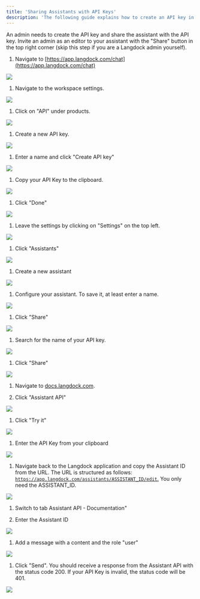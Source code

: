```yaml
---
title: 'Sharing Assistants with API Keys'
description: 'The following guide explains how to create an API key in Langdock and share an assistant with the API key.'
---
```


<Info>An admin needs to create the API key and share the assistant with the API key. Invite an admin as an editor to your assistant with the "Share" button in the top right corner (skip this step if you are a Langdock admin yourself).</Info>

1. Navigate to [https://app.langdock.com/chat](https://app.langdock.com/chat)

![](https://ajeuwbhvhr.cloudimg.io/colony-recorder.s3.amazonaws.com/files/2025-01-15/348df815-6028-4264-9edf-c3776b7015c8/ascreenshot.jpeg?tl_px=0,0\&br_px=3840,2160\&force_format=jpeg\&q=100\&width=1120.0)

1. Navigate to the workspace settings.

![](https://ajeuwbhvhr.cloudimg.io/colony-recorder.s3.amazonaws.com/files/2025-01-15/9a4155f7-9ac5-470d-9a03-ed63e61116bd/ascreenshot.jpeg?tl_px=0,0\&br_px=2102,1174\&force_format=jpeg\&q=100\&width=1120.0\&wat=1\&wat_opacity=0.7\&wat_gravity=northwest\&wat_url=https://colony-recorder.s3.us-west-1.amazonaws.com/images/watermarks/FB923C_standard.png\&wat_pad=90,81)

1. Click on "API" under products.

![](https://ajeuwbhvhr.cloudimg.io/colony-recorder.s3.amazonaws.com/files/2025-01-15/879bb10a-4ae9-41d6-a586-6a6eae244d37/ascreenshot.jpeg?tl_px=0,0\&br_px=3840,2160\&force_format=jpeg\&q=100\&width=1120.0\&wat=1\&wat_opacity=0.7\&wat_gravity=northwest\&wat_url=https://colony-recorder.s3.us-west-1.amazonaws.com/images/watermarks/FB923C_standard.png\&wat_pad=33,393)

1. Create a new API key.

![](https://ajeuwbhvhr.cloudimg.io/colony-recorder.s3.amazonaws.com/files/2025-01-15/c88f02bb-fb8a-4491-a3fe-fe80a8323fcc/ascreenshot.jpeg?tl_px=812,423\&br_px=3840,2114\&force_format=jpeg\&q=100\&width=1120.0\&wat=1\&wat_opacity=0.7\&wat_gravity=northwest\&wat_url=https://colony-recorder.s3.us-west-1.amazonaws.com/images/watermarks/FB923C_standard.png\&wat_pad=725,277)

1. Enter a name and click "Create API key"

![](https://ajeuwbhvhr.cloudimg.io/colony-recorder.s3.amazonaws.com/files/2025-01-15/b7b15e51-326a-4738-a550-8d05a558a61e/ascreenshot.jpeg?tl_px=941,544\&br_px=3043,1719\&force_format=jpeg\&q=100\&width=1120.0\&wat=1\&wat_opacity=0.7\&wat_gravity=northwest\&wat_url=https://colony-recorder.s3.us-west-1.amazonaws.com/images/watermarks/FB923C_standard.png\&wat_pad=693,337)

1. Copy your API Key to the clipboard.

![](https://ajeuwbhvhr.cloudimg.io/colony-recorder.s3.amazonaws.com/files/2025-01-15/934e809c-aba3-444e-aa99-b1b5b630dcc6/user_cropped_screenshot.jpeg?tl_px=934,549\&br_px=3036,1724\&force_format=jpeg\&q=100\&width=1120.0\&wat=1\&wat_opacity=0.7\&wat_gravity=northwest\&wat_url=https://colony-recorder.s3.us-west-1.amazonaws.com/images/watermarks/FB923C_standard.png\&wat_pad=688,290)

1. Click "Done"

![](https://ajeuwbhvhr.cloudimg.io/colony-recorder.s3.amazonaws.com/files/2025-01-15/ebc6997b-cc71-4fbe-b12b-241a3d837b2a/user_cropped_screenshot.jpeg?tl_px=929,502\&br_px=3031,1677\&force_format=jpeg\&q=100\&width=1120.0\&wat=1\&wat_opacity=0.7\&wat_gravity=northwest\&wat_url=https://colony-recorder.s3.us-west-1.amazonaws.com/images/watermarks/FB923C_standard.png\&wat_pad=709,374)

1. Leave the settings by clicking on "Settings" on the top left.

![](https://ajeuwbhvhr.cloudimg.io/colony-recorder.s3.amazonaws.com/files/2025-01-15/6b41e72c-0574-4c65-996b-5867ee378f78/ascreenshot.jpeg?tl_px=0,0\&br_px=1610,899\&force_format=jpeg\&q=100\&width=1120.0\&wat=1\&wat_opacity=0.7\&wat_gravity=northwest\&wat_url=https://colony-recorder.s3.us-west-1.amazonaws.com/images/watermarks/FB923C_standard.png\&wat_pad=58,21)

1. Click "Assistants"

![](https://ajeuwbhvhr.cloudimg.io/colony-recorder.s3.amazonaws.com/files/2025-01-15/63c2585d-70d5-4f16-bc53-2a16ac0058c3/ascreenshot.jpeg?tl_px=0,0\&br_px=1610,899\&force_format=jpeg\&q=100\&width=1120.0\&wat=1\&wat_opacity=0.7\&wat_gravity=northwest\&wat_url=https://colony-recorder.s3.us-west-1.amazonaws.com/images/watermarks/FB923C_standard.png\&wat_pad=124,171)

1. Create a new assistant

![](https://ajeuwbhvhr.cloudimg.io/colony-recorder.s3.amazonaws.com/files/2025-01-15/d2d44547-9b23-4864-8053-77aecfb6fcba/ascreenshot.jpeg?tl_px=1737,0\&br_px=3840,1174\&force_format=jpeg\&q=100\&width=1120.0\&wat=1\&wat_opacity=0.7\&wat_gravity=northwest\&wat_url=https://colony-recorder.s3.us-west-1.amazonaws.com/images/watermarks/FB923C_standard.png\&wat_pad=530,87)

1. Configure your assistant. To save it, at least enter a name.

![](https://ajeuwbhvhr.cloudimg.io/colony-recorder.s3.amazonaws.com/files/2025-01-15/7a3d2352-6016-4911-a072-3bcedd38293e/ascreenshot.jpeg?tl_px=0,0\&br_px=3027,1691\&force_format=jpeg\&q=100\&width=1120.0\&wat=1\&wat_opacity=0.7\&wat_gravity=northwest\&wat_url=https://colony-recorder.s3.us-west-1.amazonaws.com/images/watermarks/FB923C_standard.png\&wat_pad=406,117)

1. Click "Share"

![](https://ajeuwbhvhr.cloudimg.io/colony-recorder.s3.amazonaws.com/files/2025-01-15/eca0a6fb-66e7-48f2-a731-42d8af675adb/ascreenshot.jpeg?tl_px=1737,0\&br_px=3840,1174\&force_format=jpeg\&q=100\&width=1120.0\&wat=1\&wat_opacity=0.7\&wat_gravity=northwest\&wat_url=https://colony-recorder.s3.us-west-1.amazonaws.com/images/watermarks/FB923C_standard.png\&wat_pad=891,-8)

1. Search for the name of your API key.

![](https://ajeuwbhvhr.cloudimg.io/colony-recorder.s3.amazonaws.com/files/2025-01-15/6b18d43c-71e0-43f1-8c05-2e4ba609eb8f/ascreenshot.jpeg?tl_px=900,467\&br_px=3002,1642\&force_format=jpeg\&q=100\&width=1120.0\&wat=1\&wat_opacity=0.7\&wat_gravity=northwest\&wat_url=https://colony-recorder.s3.us-west-1.amazonaws.com/images/watermarks/FB923C_standard.png\&wat_pad=426,249)

1. Click "Share"

![](https://ajeuwbhvhr.cloudimg.io/colony-recorder.s3.amazonaws.com/files/2025-01-15/dd0f0f0a-8e2c-458f-8a93-27b8d80ef22e/ascreenshot.jpeg?tl_px=928,518\&br_px=3030,1693\&force_format=jpeg\&q=100\&width=1120.0\&wat=1\&wat_opacity=0.7\&wat_gravity=northwest\&wat_url=https://colony-recorder.s3.us-west-1.amazonaws.com/images/watermarks/FB923C_standard.png\&wat_pad=771,327)

1. Navigate to [docs.langdock.com](https://docs.langdock.com).

2. Click "Assistant API"

![](https://ajeuwbhvhr.cloudimg.io/colony-recorder.s3.amazonaws.com/files/2025-01-15/555826fa-e3fa-41b6-84dd-0372271774e6/ascreenshot.jpeg?tl_px=0,0\&br_px=3027,1691\&force_format=jpeg\&q=100\&width=1120.0\&wat=1\&wat_opacity=0.7\&wat_gravity=northwest\&wat_url=https://colony-recorder.s3.us-west-1.amazonaws.com/images/watermarks/FB923C_standard.png\&wat_pad=197,487)

1. Click "Try it"

![](https://ajeuwbhvhr.cloudimg.io/colony-recorder.s3.amazonaws.com/files/2025-01-15/84330482-995a-4959-93f9-daaa5effea22/ascreenshot.jpeg?tl_px=560,0\&br_px=3587,1691\&force_format=jpeg\&q=100\&width=1120.0\&wat=1\&wat_opacity=0.7\&wat_gravity=northwest\&wat_url=https://colony-recorder.s3.us-west-1.amazonaws.com/images/watermarks/FB923C_standard.png\&wat_pad=584,212)

1. Enter the API Key from your clipboard

![](https://ajeuwbhvhr.cloudimg.io/colony-recorder.s3.amazonaws.com/files/2025-01-15/0d92ea18-e220-4986-b00e-e92f230eb4f4/user_cropped_screenshot.jpeg?tl_px=241,0\&br_px=3268,1691\&force_format=jpeg\&q=100\&width=1120.0\&wat=1\&wat_opacity=0.7\&wat_gravity=northwest\&wat_url=https://colony-recorder.s3.us-west-1.amazonaws.com/images/watermarks/FB923C_standard.png\&wat_pad=524,198)

1. Navigate back to the Langdock application and copy the Assistant ID from the URL. The URL is structured as follows: [`https://app.langdock.com/assistants/ASSISTANT_ID/edit`.](https://app.langdock.com/assistants/ASSISTANT_ID/edit.) You only need the ASSISTANT\_ID.

![](https://ajeuwbhvhr.cloudimg.io/colony-recorder.s3.amazonaws.com/files/2025-01-15/ca5b33ab-e65c-494c-8688-f69357b65db9/ascreenshot.jpeg?tl_px=0,0\&br_px=3027,1691\&force_format=jpeg\&q=100\&width=1120.0\&wat=1\&wat_opacity=0.7\&wat_gravity=northwest\&wat_url=https://colony-recorder.s3.us-west-1.amazonaws.com/images/watermarks/FB923C_standard.png\&wat_pad=365,125)

1. Switch to tab Assistant API - Documentation"

2. Enter the Assistant ID

![](https://ajeuwbhvhr.cloudimg.io/colony-recorder.s3.amazonaws.com/files/2025-01-15/e5a0fda7-5c91-4458-a3a2-b41a6a45e1e9/user_cropped_screenshot.jpeg?tl_px=19,135\&br_px=3046,1826\&force_format=jpeg\&q=100\&width=1120.0\&wat=1\&wat_opacity=0.7\&wat_gravity=northwest\&wat_url=https://colony-recorder.s3.us-west-1.amazonaws.com/images/watermarks/FB923C_standard.png\&wat_pad=524,277)

1. Add a message with a content and the role "user"

![](https://ajeuwbhvhr.cloudimg.io/colony-recorder.s3.amazonaws.com/files/2025-01-15/34f4e418-98cb-4721-a464-18bc1b7ac57a/user_cropped_screenshot.jpeg?tl_px=50,468\&br_px=3077,2160\&force_format=jpeg\&q=100\&width=1120.0\&wat=1\&wat_opacity=0.7\&wat_gravity=northwest\&wat_url=https://colony-recorder.s3.us-west-1.amazonaws.com/images/watermarks/FB923C_standard.png\&wat_pad=524,403)

1. Click "Send". You should receive a response from the Assistant API with the status code 200. If your API Key is invalid, the status code will be 401.

![](https://ajeuwbhvhr.cloudimg.io/colony-recorder.s3.amazonaws.com/files/2025-01-15/f6694945-9fae-422f-ab75-93aaaf7e3d91/user_cropped_screenshot.jpeg?tl_px=812,0\&br_px=3840,1691\&force_format=jpeg\&q=100\&width=1120.0\&wat=1\&wat_opacity=0.7\&wat_gravity=northwest\&wat_url=https://colony-recorder.s3.us-west-1.amazonaws.com/images/watermarks/FB923C_standard.png\&wat_pad=841,32)